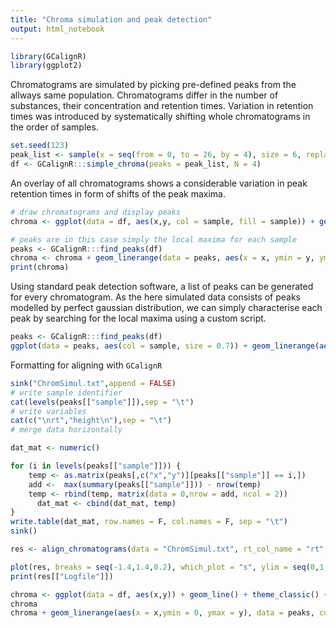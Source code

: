 ```yaml
---
title: "Chroma simulation and peak detection"
output: html_notebook
---
```



```r
library(GCalignR)
library(ggplot2)
```

Chromatograms are simulated by picking pre-defined peaks from the allways same population. Chromatograms differ in the number of substances, their concentration and retention times. Variation in retention times was introduced by systematically shifting whole chromatograms in the order of samples.

```r
set.seed(123)
peak_list <- sample(x = seq(from = 0, to = 26, by = 4), size = 6, replace = F)
df <- GCalignR:::simple_chroma(peaks = peak_list, N = 4)
```

An overlay of all chromatograms shows a considerable variation in peak retention times in form of shifts of the peak maxima. 

```r
# draw chromatograms and display peaks
chroma <- ggplot(data = df, aes(x,y, col = sample, fill = sample)) + geom_line(size = 1) + theme_classic() + xlab("Retention time\n [Minutes]") + ylab("Intensity") + scale_x_continuous(breaks = seq(0,30,5),expand = c(0,0)) + theme(axis.text.y = element_blank(), axis.ticks.y = element_blank()) + scale_color_brewer(palette = "Dark2")

# peaks are in this case simply the local maxima for each sample
peaks <- GCalignR:::find_peaks(df)
chroma <- chroma + geom_linerange(data = peaks, aes(x = x, ymin = y, ymax = y + 0.1), linetype = "solid", col = "black") + annotate("text", x = peaks[["x"]], y = peaks[["y"]] + 0.2, label = as.character(round(peaks[["x"]],2)), angle = 90)
print(chroma)
```
Using standard peak detection software, a list of peaks can be generated for every chromatogram. As the here simulated data consists of peaks modelled by perfect gaussian distribution, we can simply characterise each peak by searching for the local maxima using a custom script.

```r
peaks <- GCalignR:::find_peaks(df)
ggplot(data = peaks, aes(col = sample, size = 0.7)) + geom_linerange(aes(x = x, ymin = 0, ymax = y)) + facet_wrap(~sample, nrow = 4) + theme_classic() + xlab("Retention time\n [Minutes]") + ylab("Intensity") + scale_x_continuous(breaks = seq(0,60,5),expand = c(0.1,0.1)) + theme(axis.text.y = element_blank(), axis.ticks.y = element_blank()) + theme(legend.position = "none") + scale_color_brewer(palette = "Dark2")
```

Formatting for aligning with `GCalignR`

```r
sink("ChromSimul.txt",append = FALSE)
# write sample identifier
cat(levels(peaks[["sample"]]),sep = "\t")
# write variables
cat(c("\nrt","height\n"),sep = "\t")
# merge data horizontally

dat_mat <- numeric()

for (i in levels(peaks[["sample"]])) {
    temp <- as.matrix(peaks[,c("x","y")][peaks[["sample"]] == i,])
    add <-  max(summary(peaks[["sample"]])) - nrow(temp)
    temp <- rbind(temp, matrix(data = 0,nrow = add, ncol = 2))
      dat_mat <- cbind(dat_mat, temp)
} 
write.table(dat_mat, row.names = F, col.names = F, sep = "\t")
sink()
```

```r
res <- align_chromatograms(data = "ChromSimul.txt", rt_col_name = "rt", max_linear_shift = 2, max_diff_peak2mean = 0.02, min_diff_peak2peak = 1, reference = "A2")
```
```r
plot(res, breaks = seq(-1.4,1.4,0.2), which_plot = "s", ylim = seq(0,1,1))
print(res[["Logfile"]])
```

```r
chroma <- ggplot(data = df, aes(x,y)) + geom_line() + theme_classic() + xlab("Retention time\n [Minutes]") + ylab("Intensity") + scale_x_continuous(breaks = seq(0,60,5),expand = c(0,0)) + theme(axis.text.y = element_blank(), axis.ticks.y = element_blank()) + facet_wrap(facets = ~sample, nrow = 4)
chroma
chroma + geom_linerange(aes(x = x,ymin = 0, ymax = y), data = peaks, col = "blue", linetype = "dotted", size = 1.2)
```
